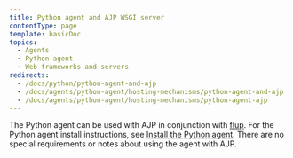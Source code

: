 ```yaml
---
title: Python agent and AJP WSGI server
contentType: page
template: basicDoc
topics:
  - Agents
  - Python agent
  - Web frameworks and servers
redirects:
  - /docs/python/python-agent-and-ajp
  - /docs/agents/python-agent/hosting-mechanisms/python-agent-and-ajp
  - /docs/agents/python-agent/hosting-mechanisms/python-agent-ajp
---
```


The Python agent can be used with AJP in conjunction with [flup](https://pypi.python.org/pypi/flup). For the Python agent install instructions, see [Install the Python agent](/docs/agents/python-agent/installation-configuration/python-agent-installation). There are no special requirements or notes about using the agent with AJP.
